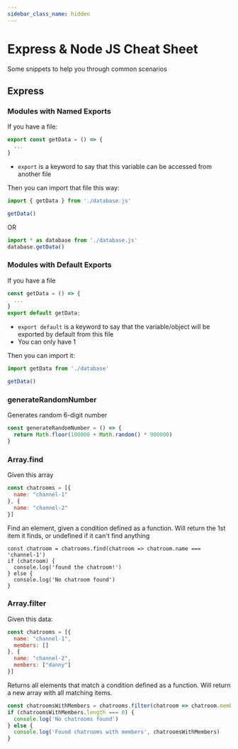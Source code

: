 ```yaml
---
sidebar_class_name: hidden
---
```

# Express & Node JS Cheat Sheet

Some snippets to help you through common scenarios

## Express

### Modules with Named Exports

If you have a file:

```js title="database.js"
export const getData = () => {
  ...
}
```

* `export` is a keyword to say that this variable can be accessed from another file

Then you can import that file this way:

```js title="app.js"
import { getData } from './database.js'

getData()
```

OR
```js title="app.js"
import * as database from './database.js'
database.getData()
```
### Modules with Default Exports

If you have a file
```js title="database.js"
const getData = () => {
  ...
}
export default getData;
```

* `export default` is a keyword to say that the variable/object will be exported by default from this file
* You can only have 1

Then you can import it:
```js title="app.js"
import getData from './database'

getData()
```


### generateRandomNumber

Generates random 6-digit number

```js
const generateRandomNumber = () => {
  return Math.floor(100000 + Math.random() * 900000)
}
```

### Array.find

Given this array

```js
const chatrooms = [{
  name: "channel-1"
}, {
  name: "channel-2"
}]
```

Find an element, given a condition defined as a function. Will return the 1st item it finds, or undefined if it can't find anything
```
const chatroom = chatrooms.find(chatroom => chatroom.name === 'channel-1')
if (chatroom) {
  console.log('found the chatroom!')
} else {
  console.log('No chatroom found')
}
```

### Array.filter

Given this data:

```js
const chatrooms = [{
  name: "channel-1",
  members: []
}, {
  name: "channel-2",
  members: ["danny"]
}]
```

Returns all elements that match a condition defined as a function. Will return a new array with all matching items.

```js
const chatroomsWithMembers = chatrooms.filter(chatroom => chatroom.members.length > 0)
if (chatroomsWithMembers.length === 0) {
  console.log('No chatrooms found')
} else {
  console.log('Found chatrooms with members', chatroomsWithMembers)
}
```